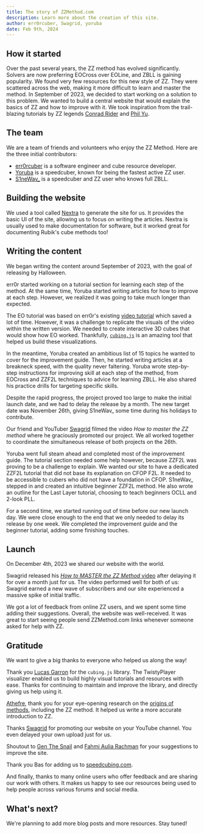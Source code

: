 ```yaml
---
title: The story of ZZMethod.com
description: Learn more about the creation of this site.
author: err0rcuber, Swagrid, yoruba
date: Feb 9th, 2024
---
```



## How it started

Over the past several years, the ZZ method has evolved significantly. Solvers are now preferring EOCross over EOLine, and ZBLL is gaining popularity.
We found very few resources for this new style of ZZ.
They were scattered across the web, making it more difficult to learn and master the method.
In September of 2023, we decided to start working on a solution to this problem. We wanted to build a central website that would explain the basics of ZZ and how to improve with it.
We took inspiration from the trail-blazing tutorials by ZZ legends
[Conrad Rider](http://cube.rider.biz/zz.php) and [Phil Yu](https://www.youtube.com/watch?v=Q9f-uHyHeQs&list=PLD9771CF83F13B110).

## The team

We are a team of friends and volunteers who enjoy the ZZ Method.
Here are the three initial contributors:

- [err0rcuber](https://www.youtube.com/@err0rcuber) is a software engineer and cube resource developer.
- [Yoruba](https://www.youtube.com/@yoruba7807) is a speedcuber, known for being the fastest active ZZ user.
- [S1neWav\_](https://www.youtube.com/@S1neWav_) is a speedcuber and ZZ user who knows full ZBLL.

## Building the website

We used a tool called [Nextra](https://nextra.site/) to generate the site for us.
It provides the basic UI of the site, allowing us to focus on writing the articles.
Nextra is usually used to make documentation for software, but it worked great for documenting Rubik's cube methods too!

## Writing the content

We began writing the content around September of 2023, with the goal of releasing by Halloween.

err0r started working on a tutorial section for learning each step of the method.
At the same time, Yoruba started writing articles for how to improve at each step.
However, we realized it was going to take much longer than expected.

The EO tutorial was based on err0r's existing [video tutorial](https://www.youtube.com/watch?v=fxwVmTI5nGM) which saved a lot of time.
However, it was a challenge to replicate the visuals of the video within the written version.
We needed to create interactive 3D cubes that would show how EO worked.
Thankfully, [`cubing.js`](https://js.cubing.net/cubing/) is an amazing tool that helped us build these visualizations.

<TwistyPlayer
  background="none"
  controlPanel="none"
  experimentalStickering="picture"
  experimentalSprite="/assets/orbits.png"
  experimentalHintSprite="/assets/orbits.png"
/>

In the meantime, Yoruba created an ambitious list of 15 topics he wanted to cover for the improvement guide.
Then, he started writing articles at a breakneck speed, with the quality never faltering.
Yoruba wrote step-by-step instructions for improving skill at each step of the method, from EOCross and ZZF2L techniques to advice for learning ZBLL.
He also shared his practice drills for targeting specific skills.

Despite the rapid progress, the project proved too large to make the initial launch date, and we had to delay the release by a month.
The new target date was November 26th, giving S1neWav\_ some time during his holidays to contribute.

Our friend and YouTuber [Swagrid](https://www.youtube.com/@SwagridCubing/) filmed the video _How to master the ZZ method_ where he graciously promoted our project.
We all worked together to coordinate the simultaneous release of both projects on the 26th.

Yoruba went full steam ahead and completed most of the improvement guide.
The tutorial section needed some help however, because ZZF2L was proving to be a challenge to explain.
We wanted our site to have a dedicated ZZF2L tutorial that did not base its explanation on CFOP F2L.
It needed to be accessible to cubers who did not have a foundation in CFOP.
S1neWav\_ stepped in and created an intuitive beginner ZZF2L method.
He also wrote an outline for the Last Layer tutorial, choosing to teach beginners OCLL and 2-look PLL.

For a second time, we started running out of time before our new launch day.
We were close enough to the end that we only needed to delay its release by one week.
We completed the improvement guide and the beginner tutorial, adding some finishing touches.

## Launch

On December 4th, 2023 we shared our website with the world.

Swagrid released his [_How to MASTER the ZZ Method_ video](https://www.youtube.com/watch?v=vNgkGSNssxE) after delaying it for over a month just for us.
The video performed well for both of us: Swagrid earned a new wave of subscribers and our site experienced a massive spike of initial traffic.

We got a lot of feedback from online ZZ users, and we spent some time adding their suggestions.
Overall, the website was well-received.
It was great to start seeing people send ZZMethod.com links whenever someone asked for help with ZZ.

## Gratitude

We want to give a big thanks to everyone who helped us along the way!

Thank you [Lucas Garron](https://garron.net/) for the `cubing.js` library.
The TwistyPlayer visualizer enabled us to build highly visual tutorials and resources with ease.
Thanks for continuing to maintain and improve the library, and directly giving us help using it.

[Athefre](https://sites.google.com/site/athefre), thank you for your eye-opening research on the [origins of methods](https://www.cubinghistory.com/), including the ZZ method.
It helped us write a more accurate introduction to ZZ.

Thanks [Swagrid](https://www.youtube.com/@SwagridCubing/) for promoting our website on your YouTube channel.
You even delayed your own upload just for us.

Shoutout to [Gen The Snail](https://www.youtube.com/@GenTheSnail) and [Fahmi Aulia Rachman](https://www.youtube.com/@UNOFahmiAR) for your suggestions to improve the site.

Thank you Bas for adding us to [speedcubing.com](https://speedcubing.com/CubingTutorials.html).

And finally, thanks to many online users who offer feedback and are sharing our work with others.
It makes us happy to see our resources being used to help people across various forums and social media.

## What's next?

We're planning to add more blog posts and more resources.
Stay tuned!
